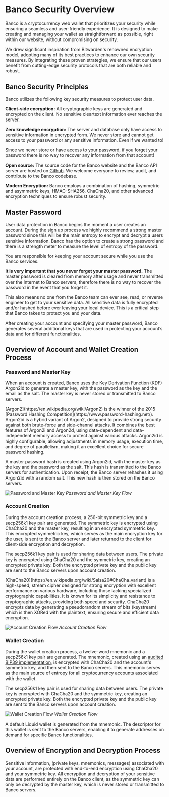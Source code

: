 
# Banco Security Overview

Banco is a cryptocurrency web wallet that prioritizes your security while ensuring a seamless and user-friendly experience. It is designed to make creating and managing your wallet as straightforward as possible, right within our website, without compromising on security.

We drew significant inspiration from Bitwarden's renowned encryption model, adopting many of its best practices to enhance our own security measures. By integrating these proven strategies, we ensure that our users benefit from cutting-edge security protocols that are both reliable and robust.

## Banco Security Principles

Banco utilizes the following key security measures to protect user data.

**Client-side encryption:** All cryptographic keys are generated and encrypted on the client. No sensitive cleartext information ever reaches the server.

**Zero knowledge encryption:** The server and database only have access to sensitive information in encrypted form. We never store and cannot get access to your password or any sensitive information. Even if we wanted to!

<Callout type="warning" emoji="⚠️">
  Since we never store or have access to your password, if you forget your
  password there is no way to recover any information from that account!
</Callout>

**Open source:** The source code for the Banco website and the Banco API server are hosted on [Github](https://github.com/AmbossTech). We welcome everyone to review, audit, and contribute to the Banco codebase.

**Modern Encryption:** Banco employs a combination of hashing, symmetric and asymmetric keys, HMAC-SHA256, ChaCha20, and other advanced encryption techniques to ensure robust security.

## Master Password

User data protection in Banco begins the moment a user creates an account. During the sign up process we highly recommend a strong master password since this will be the main entropy to encrypt and decrypt a users sensitive information. Banco has the option to create a strong password and there is a strength meter to measure the level of entropy of the password.

<Callout type="warning" emoji="⚠️">
  You are responsible for keeping your account secure while you use the Banco
  services.
</Callout>

**It is very important that you never forget your master password.** The master password is cleared from memory after usage and never transmitted over the Internet to Banco servers, therefore there is no way to recover the password in the event that you forget it.

This also means no one from the Banco team can ever see, read, or reverse engineer to get to your sensitive data. All sensitive data is fully encrypted and/or hashed before ever leaving your local device. This is a critical step that Banco takes to protect you and your data.

After creating your account and specifying your master password, Banco generates several additional keys that are used in protecting your account’s data and for different functionalities.

## Overview of Account and Wallet Creation Process

### Password and Master Key

When an account is created, Banco uses the Key Derivation Function (KDF) Argon2id to generate a master key, with the password as the key and the email as the salt. The master key is never stored or transmitted to Banco servers.

<Callout type="info" emoji="💡">
  [Argon2](https://en.wikipedia.org/wiki/Argon2) is the winner of the 2015
  [Password Hashing Competition](https://www.password-hashing.net/). Argon2id is
  a hybrid variant of Argon2, designed to provide strong security against both
  brute-force and side-channel attacks. It combines the best features of Argon2i
  and Argon2d, using data-dependent and data-independent memory access to
  protect against various attacks. Argon2id is highly configurable, allowing
  adjustments in memory usage, execution time, and degree of parallelism, making
  it an excellent choice for secure password hashing.
</Callout>

A master password hash is created using Argon2id, with the master key as the key and the password as the salt. This hash is transmitted to the Banco servers for authentication. Upon receipt, the Banco server rehashes it using Argon2id with a random salt. This new hash is then stored on the Banco servers.

![Password and Master Key](/assets/security/passwordAndMasterKey.png)
_Password and Master Key Flow_

### Account Creation

During the account creation process, a 256-bit symmetric key and a secp256k1 key pair are generated. The symmetric key is encrypted using ChaCha20 and the master key, resulting in an encrypted symmetric key. This encrypted symmetric key, which serves as the main encryption key for the user, is sent to the Banco server and later returned to the client for client-side encryption and decryption.

The secp256k1 key pair is used for sharing data between users. The private key is encrypted using ChaCha20 and the symmetric key, creating an encrypted private key. Both the encrypted private key and the public key are sent to the Banco servers upon account creation.

<Callout type="info" emoji="💡">
  [ChaCha20](https://en.wikipedia.org/wiki/Salsa20#ChaCha_variant) is a
  high-speed, stream cipher designed for strong encryption with excellent
  performance on various hardware, including those lacking specialized
  cryptographic capabilities. It is known for its simplicity and resistance to
  cryptographic attacks, providing both speed and security. ChaCha20 encrypts
  data by generating a pseudorandom stream of bits (keystream) which is then
  XORed with the plaintext, ensuring secure and efficient data encryption.
</Callout>

![Account Creation Flow](/assets/security/accountCreationFlow.png)
_Account Creation Flow_

### Wallet Creation

During the wallet creation process, a twelve-word mnemonic and a secp256k1 key pair are generated. The mnemonic, created using an [audited BIP39 implementation](https://github.com/paulmillr/scure-bip39), is encrypted with ChaCha20 and the account's symmetric key, and then sent to the Banco servers. This mnemonic serves as the main source of entropy for all cryptocurrency accounts associated with the wallet.

The secp256k1 key pair is used for sharing data between users. The private key is encrypted with ChaCha20 and the symmetric key, creating an encrypted private key. Both the encrypted private key and the public key are sent to the Banco servers upon account creation.

![Wallet Creation Flow](/assets/security/walletCreationFlow.png)
_Wallet Creation Flow_

A default Liquid wallet is generated from the mnemonic. The descriptor for this wallet is sent to the Banco servers, enabling it to generate addresses on demand for specific Banco functionalities.

## Overview of Encryption and Decryption Process

Sensitive information, (private keys, mnemonics, messages) associated with your account, are protected with end-to-end encryption using ChaCha20 and your symmetric key. All encryption and decryption of your sensitive data are performed entirely on the Banco client, as the symmetric key can only be decrypted by the master key, which is never stored or transmitted to Banco servers.
